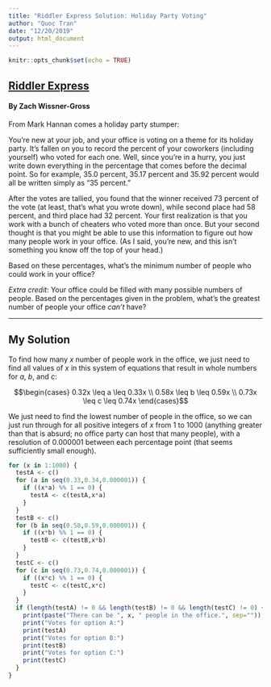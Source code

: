 ```yaml
---
title: "Riddler Express Solution: Holiday Party Voting"
author: "Quoc Tran"
date: "12/20/2019"
output: html_document
---
```


```r
knitr::opts_chunk$set(echo = TRUE)
```

## [Riddler Express](https://fivethirtyeight.com/features/can-you-find-a-matching-pair-of-socks/)

#### By Zach Wissner-Gross

From Mark Hannan comes a holiday party stumper:

You’re new at your job, and your office is voting on a theme for its holiday party. It’s fallen on you to record the percent of your coworkers (including yourself) who voted for each one. Well, since you’re in a hurry, you just write down everything in the percentage that comes before the decimal point. So for example, 35.0 percent, 35.17 percent and 35.92 percent would all be written simply as “35 percent.”

After the votes are tallied, you found that the winner received 73 percent of the vote (at least, that’s what you wrote down), while second place had 58 percent, and third place had 32 percent. Your first realization is that you work with a bunch of cheaters who voted more than once. But your second thought is that you might be able to use this information to figure out how many people work in your office. (As I said, you’re new, and this isn’t something you know off the top of your head.)

Based on these percentages, what’s the minimum number of people who could work in your office?

*Extra credit*: Your office could be filled with many possible numbers of people. Based on the percentages given in the problem, what’s the greatest number of people your office *can’t* have?

***

## My Solution

To find how many $x$ number of people work in the office, we just need to find all values of $x$ in this system of equations that result in whole numbers for $a$, $b$, and $c$:

$$\begin{cases} 0.32x \leq a \leq 0.33x \\ 0.58x \leq b \leq 0.59x \\ 0.73x \leq c \leq 0.74x \end{cases}$$

We just need to find the lowest number of people in the office, so we can just run through for all positive integers of $x$ from $1$ to $1000$ (anything greater than that is absurd; no office party can host that many people), with a resolution of $0.000001$ between each percentage point (that seems sufficiently small enough).

```r
for (x in 1:1000) {
  testA <- c()
  for (a in seq(0.33,0.34,0.000001)) {
    if ((x*a) %% 1 == 0) {
      testA <- c(testA,x*a)
    }
  }
  testB <- c()
  for (b in seq(0.58,0.59,0.000001)) {
    if ((x*b) %% 1 == 0) {
      testB <- c(testB,x*b)
    }
  }
  testC <- c()
  for (c in seq(0.73,0.74,0.000001)) {
    if ((x*c) %% 1 == 0) {
      testC <- c(testC,x*c)
    }
  }
  if (length(testA) != 0 && length(testB) != 0 && length(testC) != 0) {
    print(paste("There can be ", x, " people in the office.", sep=""))
    print("Votes for option A:")
    print(testA)
    print("Votes for option B:")
    print(testB)
    print("Votes for option C:")
    print(testC)
  }
}
```

